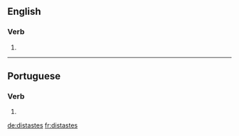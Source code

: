 ==English==

===Verb===
{{head|en|verb form}}

# {{en-third-person singular of|distaste}}

----

==Portuguese==

===Verb===
{{pt-verb-form}}

# {{pt-verb-form-of|distar}}

[[de:distastes]]
[[fr:distastes]]